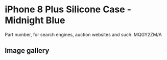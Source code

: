 
# iPhone 8 Plus Silicone Case - Midnight Blue

Part number, for search engines, auction websites and such: MQGY2ZM/A

## Image gallery

<div style={{ width: '100%', maxWidth: '768px' }}>
<GalleryComponent
    images={[
      {
        original: "/everysource/MQGY2.webp",
        thumbnail: "/everypreview/MQGY2.webp",
      },
      {
        original: "/everysource/MQGY2_AV1_GOLD.webp",
        thumbnail: "/everypreview/MQGY2_AV1_GOLD.webp",
      },
      {
        original: "/everysource/MQGY2_AV1_SILVER.webp",
        thumbnail: "/everypreview/MQGY2_AV1_SILVER.webp",
      },
      {
        original: "/everysource/MQGY2_AV1_SPACE_GRAY.webp",
        thumbnail: "/everypreview/MQGY2_AV1_SPACE_GRAY.webp",
      },
      {
        original: "/everysource/MQGY2_AV2.webp",
        thumbnail: "/everypreview/MQGY2_AV2.webp",
      }
    ]}
  />
</div>